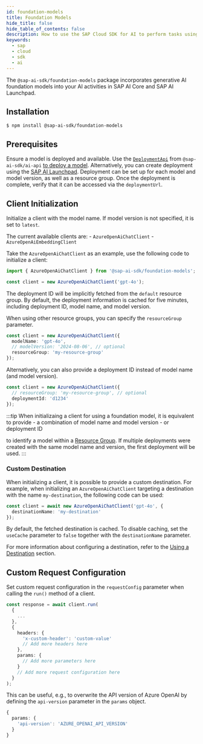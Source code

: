 ```yaml
---
id: foundation-models
title: Foundation Models
hide_title: false
hide_table_of_contents: false
description: How to use the SAP Cloud SDK for AI to perform tasks using foundation models deployed on SAP AI Core.
keywords:
  - sap
  - cloud
  - sdk
  - ai
---
```


The `@sap-ai-sdk/foundation-models` package incorporates generative AI foundation models into your AI activities in SAP AI Core and SAP AI Launchpad.

## Installation

```
$ npm install @sap-ai-sdk/foundation-models
```

## Prerequisites

Ensure a model is deployed and available.
Use the [`DeploymentApi`](ai-api#create-a-deployment) from `@sap-ai-sdk/ai-api` [to deploy a model](https://help.sap.com/docs/sap-ai-core/sap-ai-core-service-guide/create-deployment-for-generative-ai-model-in-sap-ai-core).
Alternatively, you can create deployment using the [SAP AI Launchpad](https://help.sap.com/docs/sap-ai-core/generative-ai-hub/activate-generative-ai-hub-for-sap-ai-launchpad?locale=en-US&q=launchpad).
Deployment can be set up for each model and model version, as well as a resource group.
Once the deployment is complete, verify that it can be accessed via the `deploymentUrl`.

## Client Initialization

Initialize a client with the model name. 
If model version is not specified, it is set to `latest`.

The current available clients are:
    - `AzureOpenAiChatClient`
    - `AzureOpenAiEmbeddingClient`

Take the `AzureOpenAiChatClient` as an example, use the following code to initialize a client:

```ts
import { AzureOpenAiChatClient } from '@sap-ai-sdk/foundation-models';

const client = new AzureOpenAiChatClient('gpt-4o');
```

The deployment ID will be implicitly fetched from the `default` resource group.
By default, the deployment information is cached for five minutes, including deployment ID, model name, and model version.

When using other resource groups, you can specify the `resourceGroup` parameter.

```ts
const client = new AzureOpenAiChatClient({
  modelName: 'gpt-4o',
  // modelVersion: '2024-08-06', // optional
  resourceGroup: 'my-resource-group'
});
```

Alternatively, you can also provide a deployment ID instead of model name (and model version).

```ts
const client = new AzureOpenAiChatClient({
  // resourceGroup: 'my-resource-group', // optional
  deploymentId: 'd1234'
});
```

:::tip
When initializaing a client for using a foundation model, it is equivalent to provide
    - a combination of model name and model version
    - or deployment ID

to identify a model within a [Resource Group](https://help.sap.com/docs/sap-ai-core/sap-ai-core-service-guide/resource-groups?q=resource+group).
If multiple deployments were created with the same model name and version, the first deployment will be used.
:::

### Custom Destination

When initializing a client, it is possible to provide a custom destination.
For example, when initializing an `AzureOpenAiChatClient` targeting a destination with the name `my-destination`, the following code can be used:

```ts
const client = await new AzureOpenAiChatClient('gpt-4o', {
  destinationName: 'my-destination'
});
```

By default, the fetched destination is cached.
To disable caching, set the `useCache` parameter to `false` together with the `destinationName` parameter.

For more information about configuring a destination, refer to the [Using a Destination](connecting-to-ai-core#using-a-destination) section.

## Custom Request Configuration

Set custom request configuration in the `requestConfig` parameter when calling the `run()` method of a client.

```ts
const response = await client.run(
  {
    ...
  },
  {
    headers: {
      'x-custom-header': 'custom-value'
      // Add more headers here
    },
    params: {
      // Add more parameters here
    }
    // Add more request configuration here
  }
);
```

This can be useful, e.g., to overwrite the API version of Azure OpenAI by defining the `api-version` parameter in the `params` object.

```ts
{ 
  params: { 
    'api-version': 'AZURE_OPENAI_API_VERSION' 
  }
}
```

